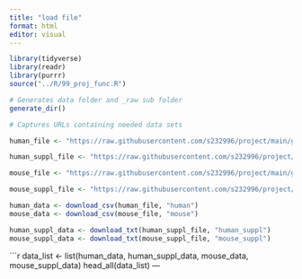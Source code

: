 ```yaml
---
title: "load file"
format: html
editor: visual
---
```


```r
library(tidyverse)
library(readr)
library(purrr)
source("../R/99_proj_func.R")
```

```r
# Generates data folder and _raw sub folder
generate_dir()
```

```r
# Captures URLs containing needed data sets

human_file <- "https://raw.githubusercontent.com/s232996/project/main/gCSI_GRdata_v1.3.tsv/data/human.csv"

human_suppl_file <- "https://raw.githubusercontent.com/s232996/project/main/gCSI_GRdata_v1.3.tsv/data/human_suppl.txt"

mouse_file <- "https://raw.githubusercontent.com/s232996/project/main/gCSI_GRdata_v1.3.tsv/data/mouse.csv"

mouse_suppl_file <- "https://raw.githubusercontent.com/s232996/project/main/gCSI_GRdata_v1.3.tsv/data/mouse_suppl.txt"
```

```r
human_data <- download_csv(human_file, "human")
mouse_data <- download_csv(mouse_file, "mouse")

human_suppl_data <- download_txt(human_suppl_file, "human_suppl")
mouse_suppl_data <- download_txt(mouse_suppl_file, "mouse_suppl")
```

```r
data_list <- list(human_data, human_suppl_data, mouse_data, mouse_suppl_data)
head_all(data_list)
---